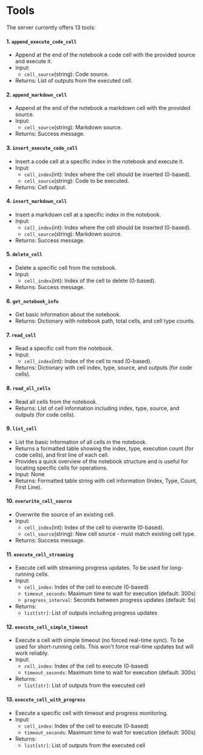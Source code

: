 # Tools

The server currently offers 13 tools:

#### 1. `append_execute_code_cell`

- Append at the end of the notebook a code cell with the provided source and execute it.
- Input:
  - `cell_source`(string): Code source.
- Returns: List of outputs from the executed cell.

#### 2. `append_markdown_cell`

- Append at the end of the notebook a markdown cell with the provided source.
- Input:
  - `cell_source`(string): Markdown source.
- Returns: Success message.

#### 3. `insert_execute_code_cell`

- Insert a code cell at a specific index in the notebook and execute it.
- Input:
  - `cell_index`(int): Index where the cell should be inserted (0-based).
  - `cell_source`(string): Code to be executed.
- Returns: Cell output.

#### 4. `insert_markdown_cell`

- Insert a markdown cell at a specific index in the notebook.
- Input:
  - `cell_index`(int): Index where the cell should be inserted (0-based).
  - `cell_source`(string): Markdown source.
- Returns: Success message.

#### 5. `delete_cell`

- Delete a specific cell from the notebook.
- Input:
  - `cell_index`(int): Index of the cell to delete (0-based).
- Returns: Success message.

#### 6. `get_notebook_info`

- Get basic information about the notebook.
- Returns: Dictionary with notebook path, total cells, and cell type counts.

#### 7. `read_cell`

- Read a specific cell from the notebook.
- Input:
  - `cell_index`(int): Index of the cell to read (0-based).
- Returns: Dictionary with cell index, type, source, and outputs (for code cells).

#### 8. `read_all_cells`

- Read all cells from the notebook.
- Returns:  List of cell information including index, type, source, and outputs (for code cells).

#### 9. `list_cell`

- List the basic information of all cells in the notebook.
- Returns a formatted table showing the index, type, execution count (for code cells), and first line of each cell.
- Provides a quick overview of the notebook structure and is useful for locating specific cells for operations.
- Input: None
- Returns: Formatted table string with cell information (Index, Type, Count, First Line).

#### 10. `overwrite_cell_source`

- Overwrite the source of an existing cell.
- Input:
  - `cell_index`(int): Index of the cell to overwrite (0-based).
  - `cell_source`(string): New cell source - must match existing cell type.
- Returns: Success message.

#### 11. `execute_cell_streaming`

- Execute cell with streaming progress updates. To be used for long-running cells.
- Input:
  - `cell_index`: Index of the cell to execute (0-based)
  - `timeout_seconds`: Maximum time to wait for execution (default: 300s)
  - `progress_interval`: Seconds between progress updates (default: 5s)
- Returns:
  - `list[str]`: List of outputs including progress updates

#### 12. `execute_cell_simple_timeout`

- Execute a cell with simple timeout (no forced real-time sync). To be used for short-running cells. This won't force real-time updates but will work reliably.
- Input:
  - `cell_index`: Index of the cell to execute (0-based)
  - `timeout_seconds`: Maximum time to wait for execution (default: 300s)
- Returns:
  - `list[str]`: List of outputs from the executed cell

#### 13. `execute_cell_with_progress`

- Execute a specific cell with timeout and progress monitoring.
- Input:
  - `cell_index`: Index of the cell to execute (0-based)
  - `timeout_seconds`: Maximum time to wait for execution (default: 300s)
- Returns:
  - `list[str]`: List of outputs from the executed cell
